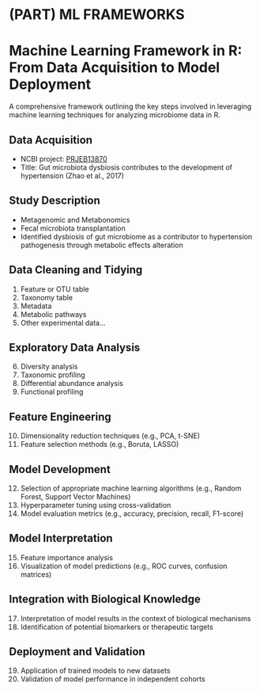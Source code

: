 # (PART) ML FRAMEWORKS  {-}

# Machine Learning Framework in R: From Data Acquisition to Model Deployment {#ml-framework_R}

A comprehensive framework outlining the key steps involved in leveraging machine learning techniques for analyzing microbiome data in R.

## Data Acquisition
- NCBI project: [PRJEB13870](https://www.ncbi.nlm.nih.gov/bioproject/PRJEB13870)
- Title: Gut microbiota dysbiosis contributes to the development of hypertension (Zhao et al., 2017)

## Study Description
- Metagenomic and Metabonomics
- Fecal microbiota transplantation
- Identified dysbiosis of gut microbiome as a contributor to hypertension pathogenesis through metabolic effects alteration

## Data Cleaning and Tidying
1. Feature or OTU table
2. Taxonomy table
3. Metadata
4. Metabolic pathways
5. Other experimental data...

## Exploratory Data Analysis
6. Diversity analysis
7. Taxonomic profiling
8. Differential abundance analysis
9. Functional profiling

## Feature Engineering
10. Dimensionality reduction techniques (e.g., PCA, t-SNE)
11. Feature selection methods (e.g., Boruta, LASSO)

## Model Development
12. Selection of appropriate machine learning algorithms (e.g., Random Forest, Support Vector Machines)
13. Hyperparameter tuning using cross-validation
14. Model evaluation metrics (e.g., accuracy, precision, recall, F1-score)

## Model Interpretation
15. Feature importance analysis
16. Visualization of model predictions (e.g., ROC curves, confusion matrices)

## Integration with Biological Knowledge
17. Interpretation of model results in the context of biological mechanisms
18. Identification of potential biomarkers or therapeutic targets

## Deployment and Validation
19. Application of trained models to new datasets
20. Validation of model performance in independent cohorts
